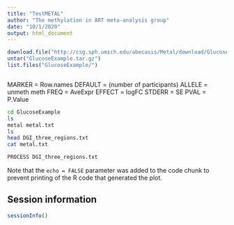 ```yaml
---
title: "TestMETAL"
author: "The methylation in ART meta-analysis group"
date: "10/1/2020"
output: html_document
---
```


```r
download.file("http://csg.sph.umich.edu/abecasis/Metal/download/GlucoseExample.tar.gz", destfile = "GlucoseExample.tar.gz")
untar("GlucoseExample.tar.gz")
list.files("GlucoseExample/")



```

MARKER = Row.names
DEFAULT = (number of participants)
ALLELE = unmeth meth
FREQ = AveExpr
EFFECT = logFC
STDERR = SE
PVAL = P.Value


```bash
cd GlucoseExample
ls 
metal metal.txt
ls
head DGI_three_regions.txt
cat metal.txt

PROCESS DGI_three_regions.txt
```

Note that the `echo = FALSE` parameter was added to the code chunk to prevent printing of the R code that generated the plot.



## Session information

```r

sessionInfo()

```
